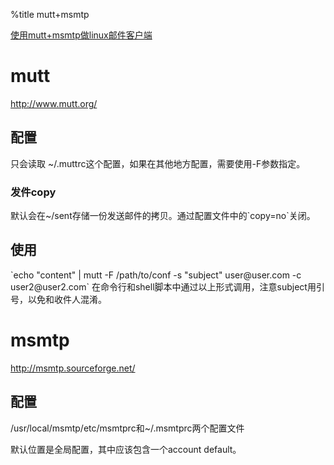 %title mutt+msmtp

[[http://storysky.blog.51cto.com/628458/293005|使用mutt+msmtp做linux邮件客户端]]

= mutt =
http://www.mutt.org/

== 配置 ==
只会读取 ~/.muttrc这个配置，如果在其他地方配置，需要使用-F参数指定。

=== 发件copy ===
默认会在~/sent存储一份发送邮件的拷贝。通过配置文件中的`copy=no`关闭。

== 使用 ==
`echo "content" | mutt -F /path/to/conf -s "subject" user@user.com -c user2@user2.com`
在命令行和shell脚本中通过以上形式调用，注意subject用引号，以免和收件人混淆。

= msmtp =
http://msmtp.sourceforge.net/

== 配置 ==
/usr/local/msmtp/etc/msmtprc和~/.msmtprc两个配置文件

默认位置是全局配置，其中应该包含一个account default。
